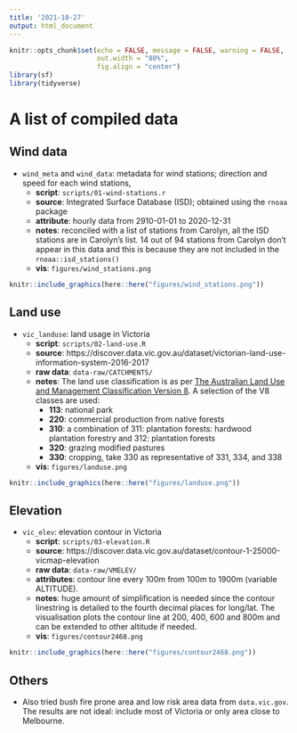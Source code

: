 ```yaml
---
title: '2021-10-27'
output: html_document
---
```


```r
knitr::opts_chunk$set(echo = FALSE, message = FALSE, warning = FALSE, 
                      out.width = "80%",
                      fig.align = "center")
library(sf)
library(tidyverse)
```

# A list of compiled data 

## Wind data 
- `wind_meta` and `wind_data`: metadata for wind stations; direction and speed for each wind stations, 
  - **script**: `scripts/01-wind-stations.r`
  - **source**: Integrated Surface Database (ISD); obtained using the `rnoaa` package
  - **attribute**: hourly data from 2910-01-01 to 2020-12-31
  - **notes**: reconciled with a list of stations from Carolyn, all the ISD stations are in Carolyn's list. 14 out of 94 stations from Carolyn don't appear in this data and this is because they are not included in the `rnoaa::isd_stations()`
  - **vis**: `figures/wind_stations.png`

```r
knitr::include_graphics(here::here("figures/wind_stations.png"))
```

## Land use 
- `vic_landuse`: land usage in Victoria
  - **script**: `scripts/02-land-use.R`
  - **source**: https://discover.data.vic.gov.au/dataset/victorian-land-use-information-system-2016-2017
  - **raw data**: `data-raw/CATCHMENTS/`
  - **notes**: The land use classification is as per [The Australian Land Use and Management Classification Version 8](https://www.awe.gov.au/sites/default/files/abares/aclump/documents/ALUMCv8_Handbook4ednPart2_UpdateOctober2016.pdf). A selection of the V8 classes are used: 
    - **113**: national park
    - **220**: commercial production from native forests
    - **310**: a combination of 311: plantation forests: hardwood plantation forestry and 312: plantation forests
    - **320**: grazing modified pastures
    - **330**: cropping, take 330 as representative of 331, 334, and 338
  - **vis**: `figures/landuse.png`

```r
knitr::include_graphics(here::here("figures/landuse.png"))
```


## Elevation
- `vic_elev`: elevation contour in Victoria
  - **script**: `scripts/03-elevation.R`
  - **source**: https://discover.data.vic.gov.au/dataset/contour-1-25000-vicmap-elevation
  - **raw data**: `data-raw/VMELEV/`
  - **attributes**: contour line every 100m from 100m to 1900m (variable ALTITUDE). 
  - **notes**: huge amount of simplification is needed since the contour linestring is detailed to the fourth decimal places for long/lat. The visualisation plots the contour line at 200, 400, 600 and 800m and can be extended to other altitude if needed.
  - **vis**: `figures/contour2468.png`

```r
knitr::include_graphics(here::here("figures/contour2468.png"))
```


## Others

  - Also tried bush fire prone area and low risk area data from `data.vic.gov`. The results are not ideal: include most of Victoria or only area close to Melbourne. 
